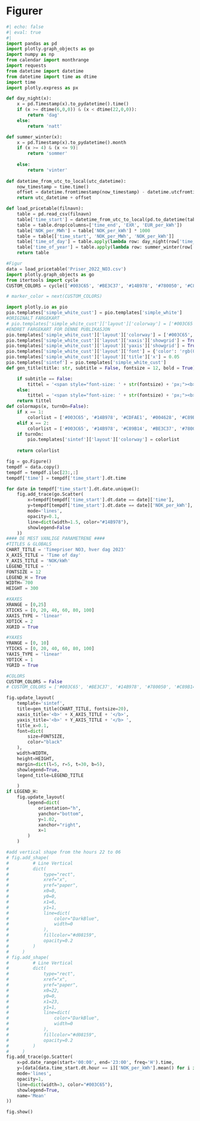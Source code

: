 # Figurer


```{python}
#| echo: false
#| eval: true
#| 
import pandas as pd
import plotly.graph_objects as go
import numpy as np
from calendar import monthrange
import requests
from datetime import datetime
from datetime import time as dtime
import time
import plotly.express as px

def day_night(x):
    x = pd.Timestamp(x).to_pydatetime().time()
    if (x >= dtime(6,0,0)) & (x < dtime(22,0,0)):
        return 'dag'
    else:
        return 'natt'

def summer_winter(x):
    x = pd.Timestamp(x).to_pydatetime().month
    if (x >= 4) & (x <= 9):
        return 'sommer'
    
    else:
        return 'vinter'
    
def datetime_from_utc_to_local(utc_datetime):
    now_timestamp = time.time()
    offset = datetime.fromtimestamp(now_timestamp) - datetime.utcfromtimestamp(now_timestamp)
    return utc_datetime + offset

def load_pricetable(filnavn):
    table = pd.read_csv(filnavn)
    table['time_start'] = datetime_from_utc_to_local(pd.to_datetime(table['time_start'], utc=True)).dt.tz_localize(None)
    table = table.drop(columns=['time_end', 'EXR', 'EUR_per_kWh'])
    table['NOK_per_MWh'] = table['NOK_per_kWh'] * 1000
    table = table[['time_start', 'NOK_per_MWh', 'NOK_per_kWh']]
    table['time_of_day'] = table.apply(lambda row: day_night(row['time_start']), axis=1)
    table['time_of_year'] = table.apply(lambda row: summer_winter(row['time_start']), axis=1)
    return table

#Figur
data = load_pricetable('Priser_2022_NO3.csv')
import plotly.graph_objects as go
from itertools import cycle
CUSTOM_COLORS = cycle(['#003C65', '#BE3C37', '#14B978', '#780050', '#C89B14', '#0079CB', '#23FFA1', '#0A5D3C', '#FF15B1', '#96740F'])

# marker_color = next(CUSTOM_COLORS)

import plotly.io as pio
pio.templates['simple_white_cust'] = pio.templates['simple_white']
#ORIGINALT FARGEKART
# pio.templates['simple_white_cust']['layout']['colorway'] = ['#003C65', '#14B978', '#CDFAE1', '#004628', '#C89B14', '#BE3C37', '#780050']
#ENDRET FARGEKART FOR DENNE PUBLIKASJON
pio.templates['simple_white_cust']['layout']['colorway'] = ['#003C65', '#14B978', '#C89B14', '#BE3C37', '#780050']
pio.templates['simple_white_cust']['layout']['xaxis']['showgrid'] = True
pio.templates['simple_white_cust']['layout']['yaxis']['showgrid'] = True
pio.templates['simple_white_cust']['layout']['font'] = {'color': 'rgb(0,0,0)', 'size': 12, 'family': 'Calibri'}
pio.templates['simple_white_cust']['layout']['title']['x'] = 0.05
pio.templates['sintef'] = pio.templates['simple_white_cust']
def gen_title(title: str, subtitle = False, fontsize = 12, bold = True):

    if subtitle == False:
        tittel = '<span style="font-size: ' + str(fontsize) + 'px;"><b>' + str(title) + '</b></span>'
    else:
        tittel = '<span style="font-size: ' + str(fontsize) + 'px;"><b>' + str(title) + '</b><br>' + str(subtitle) + '</span>'
    return tittel
def colormaps(x, turnOn=False):
    if x == 1:
        colorlist = ['#003C65', '#14B978', '#CDFAE1', '#004628', '#C89B14', '#BE3C37', '#780050']
    elif x == 2:
        colorlist = ['#003C65', '#14B978', '#C89B14', '#BE3C37', '#780050']
    if turnOn:
        pio.templates['sintef']['layout']['colorway'] = colorlist
        
    return colorlist

fig = go.Figure()
tempdf = data.copy()
tempdf = tempdf.iloc[23:,:]
tempdf['time'] = tempdf['time_start'].dt.time

for date in tempdf['time_start'].dt.date.unique():
    fig.add_trace(go.Scatter(
        x=tempdf[tempdf['time_start'].dt.date == date]['time'],
        y=tempdf[tempdf['time_start'].dt.date == date]['NOK_per_kWh'],
        mode='lines',
        opacity=0.1, 
        line=dict(width=1.5, color="#14B978"), 
        showlegend=False
    ))
#### DE MEST VANLIGE PARAMETRENE ####
#TITLES & GLOBALS
CHART_TITLE = 'Timepriser NO3, hver dag 2023'
X_AXIS_TITLE = 'Time of day'
Y_AXIS_TITLE = 'NOK/kWh'
LEGEND_TITLE = ''
FONTSIZE = 12
LEGEND_H = True
WIDTH= 700
HEIGHT = 300

#XAXES
XRANGE = [0,25]
XTICKS = [0, 20, 40, 60, 80, 100]
XAXIS_TYPE = 'linear'
XDTICK = 2
XGRID = True

#YAXES
YRANGE = [0, 10]
YTICKS = [0, 20, 40, 60, 80, 100]
YAXIS_TYPE = 'linear'
YDTICK = 1
YGRID = True

#COLORS
CUSTOM_COLORS = False
# CUSTOM_COLORS = ['#003C65', '#BE3C37', '#14B978', '#780050', '#C89B14', '#0079CB', '#23FFA1', '#0A5D3C', '#FF15B1', '#96740F']

fig.update_layout(
    template='sintef',
    title=gen_title(CHART_TITLE, fontsize=20),
    xaxis_title='<b>' + X_AXIS_TITLE + '</b>',
    yaxis_title='<b>' + Y_AXIS_TITLE + '</b> ',
    title_x=0.1,
    font=dict(
        size=FONTSIZE,
        color="black"
    ),
    width=WIDTH,
    height=HEIGHT,
    margin=dict(l=5, r=5, t=30, b=5),
    showlegend=True,
    legend_title=LEGEND_TITLE

    )
if LEGEND_H:
    fig.update_layout(
        legend=dict(
            orientation="h",
            yanchor="bottom",
            y=1.02,
            xanchor="right",
            x=1
        )
    )

#add vertical shape from the hours 22 to 06
# fig.add_shape(
#         # Line Vertical
#         dict(
#             type="rect",
#             xref="x",
#             yref="paper",
#             x0=0,
#             y0=0,
#             x1=6,
#             y1=1,
#             line=dict(
#                 color="DarkBlue",
#                 width=0
#             ),
#             fillcolor="#d08159",
#             opacity=0.2
#         )
#     )
# fig.add_shape(
#         # Line Vertical
#         dict(
#             type="rect",
#             xref="x",
#             yref="paper",
#             x0=22,
#             y0=0,
#             x1=23,
#             y1=1,
#             line=dict(
#                 color="DarkBlue",
#                 width=0
#             ),
#             fillcolor="#d08159",
#             opacity=0.2
#         )
#     )
fig.add_trace(go.Scatter(
    x=pd.date_range(start='00:00', end='23:00', freq='H').time,
    y=[data[data.time_start.dt.hour == i]['NOK_per_kWh'].mean() for i in np.arange(0,24,1)],
    mode='lines',
    opacity=1,
    line=dict(width=3, color="#003C65"),
    showlegend=True,
    name='Mean'
))

fig.show()

```